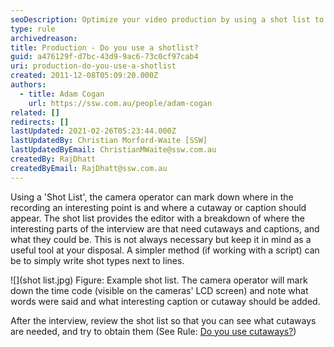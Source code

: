 ```yaml
---
seoDescription: Optimize your video production by using a shot list to plan and track interesting moments, cutaways, and captions.
type: rule
archivedreason:
title: Production - Do you use a shotlist?
guid: a476129f-d7bc-43d9-9ac6-73c0cf97cab4
uri: production-do-you-use-a-shotlist
created: 2011-12-08T05:09:20.000Z
authors:
  - title: Adam Cogan
    url: https://ssw.com.au/people/adam-cogan
related: []
redirects: []
lastUpdated: 2021-02-26T05:23:44.000Z
lastUpdatedBy: Christian Morford-Waite [SSW]
lastUpdatedByEmail: ChristianMWaite@ssw.com.au
createdBy: RajDhatt
createdByEmail: RajDhatt@ssw.com.au
---
```


Using a 'Shot List', the camera operator can mark down where in the recording an interesting point is and where a cutaway or caption should appear.
The shot list provides the editor with a breakdown of where the interesting parts of the interview are that need cutaways and captions, and what they could be. This is not always necessary but keep it in mind as a useful tool at your disposal. A simpler method (if working with a script) can be to simply write shot types next to lines.

![](shot list.jpg)
Figure: Example shot list. The camera operator will mark down the time code (visible on the cameras' LCD screen) and note what words were said and what interesting caption or cutaway should be added.

After the interview, review the shot list so that you can see what cutaways are needed, and try to obtain them (See Rule: [Do you use cutaways?](/production-post-production-do-you-use-cutaways-aka-removing-the-talking-head))
